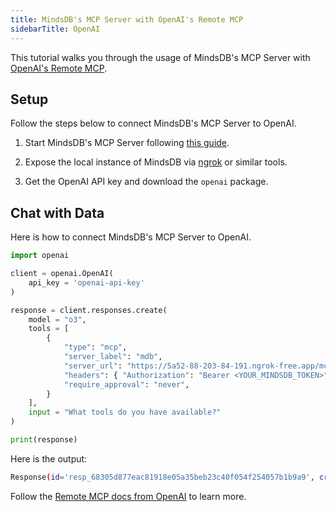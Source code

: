 ```yaml
---
title: MindsDB's MCP Server with OpenAI's Remote MCP
sidebarTitle: OpenAI
---
```


This tutorial walks you through the usage of MindsDB's MCP Server with [OpenAI's Remote MCP](https://platform.openai.com/docs/guides/tools-remote-mcp).

## Setup

Follow the steps below to connect MindsDB's MCP Server to OpenAI.

1. Start MindsDB's MCP Server following [this guide](/mcp/usage).

2. Expose the local instance of MindsDB via [ngrok](https://ngrok.com/) or similar tools.

3. Get the OpenAI API key and download the `openai` package.

## Chat with Data

Here is how to connect MindsDB's MCP Server to OpenAI.

```python
import openai

client = openai.OpenAI(
    api_key = 'openai-api-key'
)

response = client.responses.create(
    model = "o3",
    tools = [
        {
            "type": "mcp",
            "server_label": "mdb",
            "server_url": "https://5a52-88-203-84-191.ngrok-free.app/mcp/sse",
            "headers": { "Authorization": "Bearer <YOUR_MINDSDB_TOKEN>" },
            "require_approval": "never",
        }
    ],
    input = "What tools do you have available?"
)

print(response)
```

Here is the output:

```bash
Response(id='resp_68305d877eac81918e05a35beb23c40f054f254057b1b9a9', created_at=1748000135.0, error=None, incomplete_details=None, instructions=None, metadata={}, model='o3-2025-04-16', object='response', output=[McpListTools(id='mcpl_68305d87913c8191ade2e249dc9a7cce054f254057b1b9a9', server_label='mdb', tools=[McpListToolsTool(input_schema={'properties': {'query': {'title': 'Query', 'type': 'string'}, 'context': {'anyOf': [{'type': 'object'}, {'type': 'null'}], 'default': None, 'title': 'Context'}}, 'required': ['query'], 'title': 'queryArguments', 'type': 'object'}, name='query', annotations=None, description='\n    Execute a SQL query against MindsDB\n\n    Args:\n        query: The SQL query to execute\n        context: Optional context parameters for the query\n\n    Returns:\n        Dict containing the query results or error information\n    '), McpListToolsTool(input_schema={'properties': {}, 'title': 'list_databasesArguments', 'type': 'object'}, name='list_databases', annotations=None, description='\n    List all databases in MindsDB along with their tables\n\n    Returns:\n        Dict containing the list of databases and their tables\n    ')], type='mcp_list_tools', error=None), ResponseReasoningItem(id='rs_68305d8c00c08191964ba4e0b011f98a054f254057b1b9a9', summary=[], type='reasoning', encrypted_content=None, status=None), ResponseOutputMessage(id='msg_68305d8ee2cc8191966e94f464677dab054f254057b1b9a9', content=[ResponseOutputText(annotations=[], text='I currently have access to two kinds of tools:\n\n1. Image Input  \n   • I can receive an image along with your message and analyze the visible content (objects, text, layout, etc.) to help answer questions or perform tasks related to the image.\n\n2. MindsDB SQL Tools  \n   • mcp_mdb.list_databases – Lists the databases and tables that are registered in the MindsDB environment.  \n   • mcp_mdb.query – Lets me run SQL queries against those databases and return the results to you.\n\nLet me know if you’d like me to use either of these tools!', type='output_text')], role='assistant', status='completed', type='message')], parallel_tool_calls=True, temperature=1.0, tool_choice='auto', tools=[Mcp(server_label='mdb', server_url='https://5a52-88-203-84-191.ngrok-free.app/<redacted>', type='mcp', allowed_tools=None, headers={'Authorization': '<redacted>'}, require_approval='always')], top_p=1.0, background=False, max_output_tokens=None, previous_response_id=None, reasoning=Reasoning(effort='medium', generate_summary=None, summary=None), service_tier='default', status='completed', text=ResponseTextConfig(format=ResponseFormatText(type='text')), truncation='disabled', usage=ResponseUsage(input_tokens=136, input_tokens_details=InputTokensDetails(cached_tokens=0), output_tokens=192, output_tokens_details=OutputTokensDetails(reasoning_tokens=64), total_tokens=328), user=None, store=True)
```

Follow the [Remote MCP docs from OpenAI](https://platform.openai.com/docs/guides/tools-remote-mcp) to learn more.
